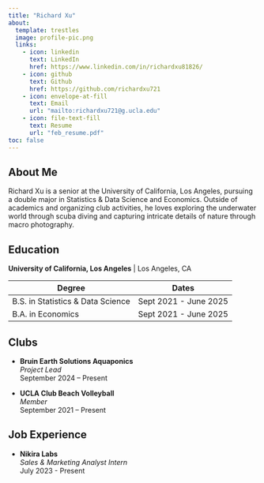 ```yaml
---
title: "Richard Xu"
about:
  template: trestles
  image: profile-pic.png
  links:
    - icon: linkedin
      text: LinkedIn
      href: https://www.linkedin.com/in/richardxu81826/
    - icon: github
      text: Github
      href: https://github.com/richardxu721
    - icon: envelope-at-fill
      text: Email
      url: "mailto:richardxu721@g.ucla.edu"
    - icon: file-text-fill
      text: Resume
      url: "feb_resume.pdf"
toc: false
---
```


## About Me
Richard Xu is a senior at the University of California, Los Angeles, pursuing a double major in Statistics & Data Science and Economics. Outside of academics and organizing club activities, he loves exploring the underwater world through scuba diving and capturing intricate details of nature through macro photography.

## Education

**University of California, Los Angeles** | Los Angeles, CA

| Degree                          | Dates                   |
|---------------------------------|-------------------------|
| B.S. in Statistics & Data Science | Sept 2021 - June 2025 |
| B.A. in Economics               | Sept 2021 - June 2025 |

<!-- **University of California, Los Angeles** | Los Angeles, CA   -->
<!-- - B.S. in Statistics & Data Science | Sept 2021 - June 2025   -->
<!-- - B.A. in Economics | Sept 2021 - June 2025 -->

## Clubs
- **Bruin Earth Solutions Aquaponics**  
  _Project Lead_  
  September 2024 – Present  

- **UCLA Club Beach Volleyball**  
  _Member_  
  September 2021 – Present

## Job Experience

- **Nikira Labs**   
  _Sales & Marketing Analyst Intern_    
  July 2023 - Present
